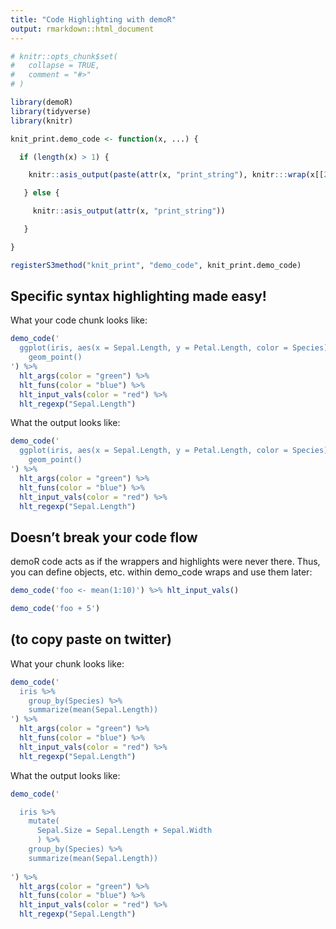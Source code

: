 ```yaml
---
title: "Code Highlighting with demoR"
output: rmarkdown::html_document
---
```


```r
# knitr::opts_chunk$set(
#   collapse = TRUE,
#   comment = "#>"
# )
```

```r
library(demoR)
library(tidyverse)
library(knitr)

knit_print.demo_code <- function(x, ...) {

  if (length(x) > 1) {

    knitr::asis_output(paste(attr(x, "print_string"), knitr:::wrap(x[[2]], ...)))

   } else {

     knitr::asis_output(attr(x, "print_string"))

   }

}

registerS3method("knit_print", "demo_code", knit_print.demo_code)

```


## Specific syntax highlighting made easy!

What your code chunk looks like:

```r
demo_code('
  ggplot(iris, aes(x = Sepal.Length, y = Petal.Length, color = Species)) +
    geom_point()
') %>%
  hlt_args(color = "green") %>%
  hlt_funs(color = "blue") %>%
  hlt_input_vals(color = "red") %>%
  hlt_regexp("Sepal.Length")
```

What the output looks like:

```r
demo_code('
  ggplot(iris, aes(x = Sepal.Length, y = Petal.Length, color = Species)) +
    geom_point()
') %>%
  hlt_args(color = "green") %>%
  hlt_funs(color = "blue") %>%
  hlt_input_vals(color = "red") %>%
  hlt_regexp("Sepal.Length")
```


## Doesn't break your code flow

demoR code acts as if the wrappers and highlights were never there.  Thus, you can define objects, etc. within demo_code wraps and use them later:


```r

demo_code('foo <- mean(1:10)') %>% hlt_input_vals()

demo_code('foo + 5')

```


## (to copy paste on twitter)


What your chunk looks like:
```r
demo_code('
  iris %>%
    group_by(Species) %>%
    summarize(mean(Sepal.Length))
') %>%
  hlt_args(color = "green") %>%
  hlt_funs(color = "blue") %>%
  hlt_input_vals(color = "red") %>%
  hlt_regexp("Sepal.Length")
```

What the output looks like:
```r
demo_code('

  iris %>%
    mutate(
      Sepal.Size = Sepal.Length + Sepal.Width
      ) %>%
    group_by(Species) %>%
    summarize(mean(Sepal.Length))
  
') %>%
  hlt_args(color = "green") %>%
  hlt_funs(color = "blue") %>%
  hlt_input_vals(color = "red") %>%
  hlt_regexp("Sepal.Length")
```
